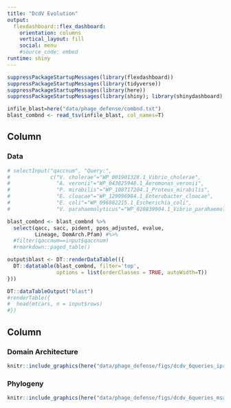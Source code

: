 ```yaml
---
title: "DcdV Evolution"
output: 
  flexdashboard::flex_dashboard:
    orientation: columns
    vertical_layout: fill
    social: menu
    #source_code: embed
runtime: shiny
---
```


```r
suppressPackageStartupMessages(library(flexdashboard))
suppressPackageStartupMessages(library(tidyverse))
suppressPackageStartupMessages(library(here))
suppressPackageStartupMessages(library(shiny); library(shinydashboard); library(DT))

infile_blast=here("data/phage_defense/combnd.txt")
blast_combnd <- read_tsv(infile_blast, col_names=T)

```

## Column {data-width="650"}

### Data

```r
# selectInput("qaccnum", "Query:",
#             c("V. cholerae"="WP_001901328.1_Vibrio_cholerae",
#               "A. veronii"="WP_043825948.1_Aeromonas_veronii",
#               "P. mirabilis"="WP_108717204.1_Proteus_mirabilis",
#               "E. cloacae"="WP_129996984.1_Enterobacter_cloacae",
#               "E. coli"="WP_096882215.1_Escherichia_coli",
#               "V. parahaemolyticus"="WP_020839904.1_Vibrio_parahaemolyticus"))

blast_combnd <- blast_combnd %>%
  select(qacc, sacc, pident, ppos_adjusted, evalue,
         Lineage, DomArch.Pfam) #%>%
  #filter(qaccnum==input$qaccnum)
  #rmarkdown::paged_table()

output$blast <- DT::renderDataTable(({
  DT::datatable(blast_combnd, filter='top',
                options = list(orderClasses = TRUE, autoWidth=T))
}))

DT::dataTableOutput("blast")
#renderTable({
#  head(mtcars, n = input$rows)
#})
```

## Column {data-width="350"}

### Domain Architecture

```r
knitr::include_graphics(here("data/phage_defense/figs/dcdv_6queries_iprscan_sub.png"))
```

### Phylogeny

```r
knitr::include_graphics(here("data/phage_defense/figs/dcdv_6queries_msa-tree.png"))
```
